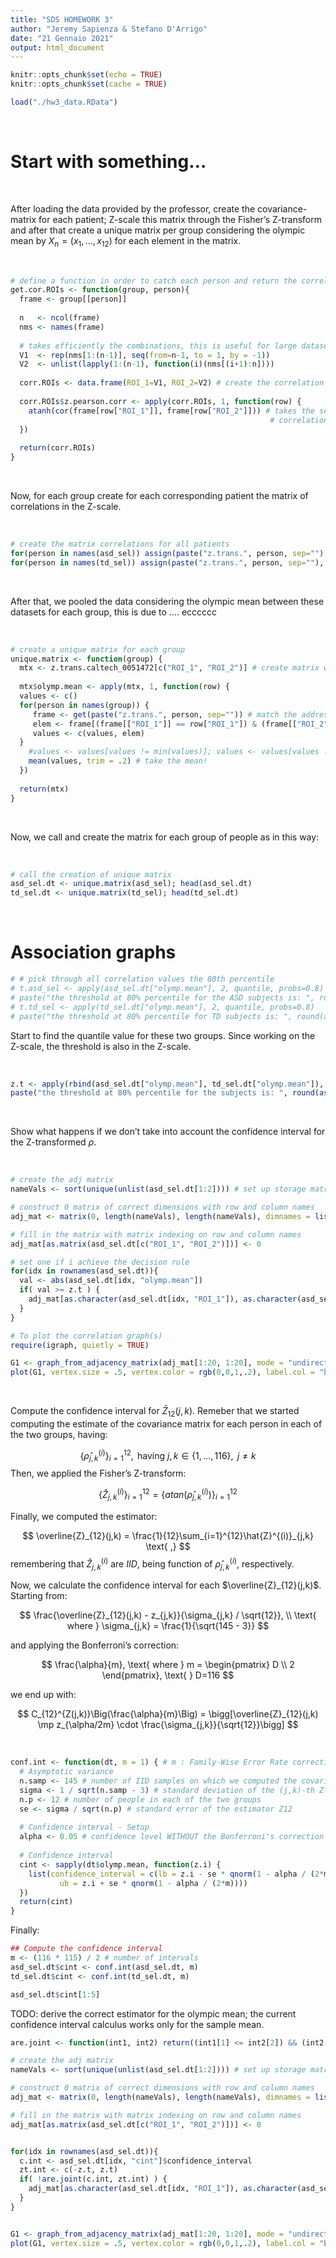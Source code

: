 ```yaml
---
title: "SDS HOMEWORK 3"
author: "Jeremy Sapienza & Stefano D'Arrigo"
date: "21 Gennaio 2021"
output: html_document
---
```


```r
knitr::opts_chunk$set(echo = TRUE)
knitr::opts_chunk$set(cache = TRUE)
```

```r
load("./hw3_data.RData")
```

$$~$$

# Start with something...

$$~$$

After loading the data provided by the professor, create the covariance-matrix for each patient; Z-scale this matrix through the Fisher's Z-transform and after that create a unique matrix per group considering the olympic mean by $X_n =  (x_1, ... , x_{12})$ for each element in the matrix.

$$~$$

```r
# define a function in order to catch each person and return the correlation matrix between ROIs
get.cor.ROIs <- function(group, person){
  frame <- group[[person]]
  
  n   <- ncol(frame)
  nms <- names(frame)
  
  # takes efficiently the combinations, this is useful for large dataset!
  V1  <- rep(nms[1:(n-1)], seq(from=n-1, to = 1, by = -1)) 
  V2  <- unlist(lapply(1:(n-1), function(i)(nms[(i+1):n])))
  
  corr.ROIs <- data.frame(ROI_1=V1, ROI_2=V2) # create the correlation in which I will insert the values
  
  corr.ROIs$z.pearson.corr <- apply(corr.ROIs, 1, function(row) {
    atanh(cor(frame[row["ROI_1"]], frame[row["ROI_2"]])) # takes the sets of columns; apply the Z-transform to the
                                                          # correlation matrix
  })
  
  return(corr.ROIs)
}
```

$$~$$

Now, for each group create for each corresponding patient the matrix of correlations in the Z-scale.

$$~$$




```r
# create the matrix correlations for all patients
for(person in names(asd_sel)) assign(paste("z.trans.", person, sep=""), get.cor.ROIs(asd_sel, person))
for(person in names(td_sel)) assign(paste("z.trans.", person, sep=""), get.cor.ROIs(td_sel, person))
```

$$~$$

After that, we pooled the data considering the olympic mean between these datasets for each group, this is due to .... ecccccc

$$~$$

```r
# create a unique matrix for each group
unique.matrix <- function(group) {
  mtx <- z.trans.caltech_0051472[c("ROI_1", "ROI_2")] # create matrix with combinations
  
  mtx$olymp.mean <- apply(mtx, 1, function(row) {
  values <- c()
  for(person in names(group)) {
     frame <- get(paste("z.trans.", person, sep="")) # match the address of the string with the real variable
     elem <- frame[(frame[["ROI_1"]] == row["ROI_1"]) & (frame[["ROI_2"]] == row["ROI_2"]), "z.pearson.corr"] # select the correlation
     values <- c(values, elem)
  }
    #values <- values[values != min(values)]; values <- values[values != max(values)] # remove the min and max, we have continuous values, so the prob. to have twice the min or max is impossible..
    mean(values, trim = .2) # take the mean!
  })
  
  return(mtx)
}
```

$$~$$

Now, we call and create the matrix for each group of people as in this way:

$$~$$

```r
# call the creation of unique matrix
asd_sel.dt <- unique.matrix(asd_sel); head(asd_sel.dt)
td_sel.dt <- unique.matrix(td_sel); head(td_sel.dt)
```

$$~$$

# Association graphs


```r
# # pick through all correlation values the 80th percentile
# t.asd_sel <- apply(asd_sel.dt["olymp.mean"], 2, quantile, probs=0.8) 
# paste("the threshold at 80% percentile for the ASD subjects is: ", round(as.numeric(t.asd_sel), 3), sep = "")
# t.td_sel <- apply(td_sel.dt["olymp.mean"], 2, quantile, probs=0.8)
# paste("the threshold at 80% percentile for TD subjects is: ", round(as.numeric(t.td_sel), 3), sep = "")
```

Start to find the quantile value for these two groups. Since working on the Z-scale, the threshold is also in the Z-scale.

$$~$$

```r
z.t <- apply(rbind(asd_sel.dt["olymp.mean"], td_sel.dt["olymp.mean"]), 2, quantile, probs=0.8) 
paste("the threshold at 80% percentile for the subjects is: ", round(as.numeric(z.t), 3), sep = "")
```


$$~$$

Show what happens if we don't take into account the confidence interval for the Z-transformed $\rho$.

$$~$$

```r
# create the adj matrix 
nameVals <- sort(unique(unlist(asd_sel.dt[1:2]))) # set up storage matrix, get names for row and columns

# construct 0 matrix of correct dimensions with row and column names 
adj_mat <- matrix(0, length(nameVals), length(nameVals), dimnames = list(nameVals, nameVals)) 

# fill in the matrix with matrix indexing on row and column names 
adj_mat[as.matrix(asd_sel.dt[c("ROI_1", "ROI_2")])] <- 0

# set one if i achieve the decision rule 
for(idx in rownames(asd_sel.dt)){ 
  val <- abs(asd_sel.dt[idx, "olymp.mean"])
  if( val >= z.t ) {
    adj_mat[as.character(asd_sel.dt[idx, "ROI_1"]), as.character(asd_sel.dt[idx, "ROI_2"])] <- 1 
  } 
}

# To plot the correlation graph(s)
require(igraph, quietly = TRUE)

G1 <- graph_from_adjacency_matrix(adj_mat[1:20, 1:20], mode = "undirected") # show only 20 vertices
plot(G1, vertex.size = .5, vertex.color = rgb(0,0,1,.2), label.col = "black", curved = TRUE, main = "Marginal Correlation Graph", sub = "(No multiplicity adjustment)") 
```

$$~$$

Compute the confidence interval for $\bar{Z}_{12}(j,k)$. Remeber that we started computing the estimate of the covariance matrix for each person in each of the two groups, having:

$$
\Big\{\hat{\rho}^{(i)}_{j,k}\Big\}_{i=1}^{12}, \text{ having } j,k \in \{1,...,116\}, \text{ } j\neq k
$$
Then, we applied the Fisher's Z-transform:

$$
\Big\{\hat{Z}^{(i)}_{j,k}\Big\}_{i=1}^{12} = \Big\{atan\left(\hat{\rho}^{(i)}_{j,k}\right)\Big\}_{i=1}^{12}
$$

Finally, we computed the estimator:

$$
\overline{Z}_{12}(j,k) = \frac{1}{12}\sum_{i=1}^{12}\hat{Z}^{(i)}_{j,k} \text{ ,} 
$$
remembering that $\hat{Z}^{(i)}_{j,k}$ are $IID$, being function of $\hat{\rho}^{(i)}_{j,k}$, respectively.

Now, we calculate the confidence interval for each $\overline{Z}_{12}(j,k)$. Starting from:

$$
\frac{\overline{Z}_{12}(j,k) - z_{j,k}}{\sigma_{j,k} / \sqrt{12}}, \\ 
\text{ where } \sigma_{j,k} = \frac{1}{\sqrt{145 - 3}}
$$

and applying the Bonferroni's correction:

$$
\frac{\alpha}{m}, \text{ where } m = \begin{pmatrix} D \\ 2 \end{pmatrix}, \text{ } D=116 
$$

we end up with:

$$
C_{12}^{Z(j,k)}\Big(\frac{\alpha}{m}\Big) = \bigg[\overline{Z}_{12}(j,k) \mp z_{\alpha/2m} \cdot \frac{\sigma_{j,k}}{\sqrt{12}}\bigg]
$$

$$~$$

```r
conf.int <- function(dt, m = 1) { # m : Family-Wise Error Rate correction (Bonferroni)
  # Asymptotic variance
  n.samp <- 145 # number of IID samples on which we computed the covariance matrix
  sigma <- 1 / sqrt(n.samp - 3) # standard deviation of the (j,k)-th Z-transformed Pearson coefficent 
  n.p <- 12 # number of people in each of the two groups
  se <- sigma / sqrt(n.p) # standard error of the estimator Z12
  
  # Confidence interval - Setup
  alpha <- 0.05 # confidence level WITHOUT the Bonferroni's correction
  
  # Confidence interval
  cint <- sapply(dt$olymp.mean, function(z.i) {
    list(confidence_interval = c(lb = z.i - se * qnorm(1 - alpha / (2*m)), 
           ub = z.i + se * qnorm(1 - alpha / (2*m))))
  })
  return(cint)
}
```

Finally:

```r
## Compute the confidence interval
m <- (116 * 115) / 2 # number of intervals
asd_sel.dt$cint <- conf.int(asd_sel.dt, m)
td_sel.dt$cint <- conf.int(td_sel.dt, m)
```

```r
asd_sel.dt$cint[1:5]
```


TODO: derive the correct estimator for the olympic mean; the current confidence interval calculus works only for the sample mean.


```r
are.joint <- function(int1, int2) return((int1[1] <= int2[2]) && (int2[1] <= int1[2]))

# create the adj matrix 
nameVals <- sort(unique(unlist(asd_sel.dt[1:2]))) # set up storage matrix, get names for row and columns

# construct 0 matrix of correct dimensions with row and column names 
adj_mat <- matrix(0, length(nameVals), length(nameVals), dimnames = list(nameVals, nameVals)) 

# fill in the matrix with matrix indexing on row and column names 
adj_mat[as.matrix(asd_sel.dt[c("ROI_1", "ROI_2")])] <- 0


for(idx in rownames(asd_sel.dt)){ 
  c.int <- asd_sel.dt[idx, "cint"]$confidence_interval
  zt.int <- c(-z.t, z.t)
  if( !are.joint(c.int, zt.int) ) {
    adj_mat[as.character(asd_sel.dt[idx, "ROI_1"]), as.character(asd_sel.dt[idx, "ROI_2"])] <- 1 
  } 
}


G1 <- graph_from_adjacency_matrix(adj_mat[1:20, 1:20], mode = "undirected") # show only 20 vertices
plot(G1, vertex.size = .5, vertex.color = rgb(0,0,1,.2), label.col = "black", curved = TRUE, main = "Marginal Correlation Graph", sub = "(No multiplicity adjustment)") 
```






